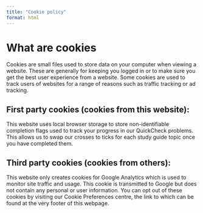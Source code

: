 ```yaml
---
title: "Cookie policy"
format: html
---
```


# What are cookies {-}

Cookies are small files used to store data on your computer when viewing a website. These are generally for keeping you logged in or to make sure you get the best user experience from a website. Some cookies are used to track users of websites for a range of reasons such as traffic tracking or ad tracking.

## First party cookies (cookies from this website):

This website uses local browser storage to store non-identifiable completion flags used to track your progress in our QuickCheck problems. This allows us to swap our crosses to ticks for each study guide topic once you have completed them. 

## Third party cookies (cookies from others):

This website only creates cookies for Google Analytics which is used to monitor site traffic and usage. This cookie is transmitted to Google but does not contain any personal or user information. You can opt out of these cookies by visiting our Cookie Preferences centre, the link to which can be found at the very footer of this webpage. 